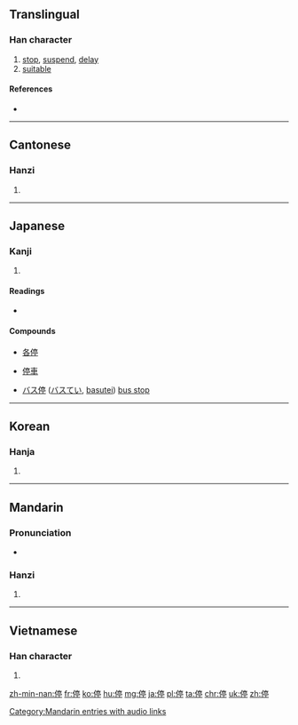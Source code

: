 {{also|仃|佇}}
==Translingual==

===Han character===
{{Han char|rn=9|rad=人|as=09|sn=11|four=2022<sub>1</sub>|canj=人卜口弓 (OYRN)|ids=⿰[[亻]][[亭]]}}

# [[stop]], [[suspend]], [[delay]]
# [[suitable]]

====References====
* {{Han ref|kx=0110.320|dkj=00864|dj=0236.160|hdz=10194.070|uh=505C|ud=20572|bh=B0B1|bd=45233}}

----

==Cantonese==

===Hanzi===
{{yue-hanzi|jyut=ting4|y=ting4}}

# {{defn|lang=yue|sort=人09}}

----

==Japanese==

===Kanji===
{{ja-kanji|grade=4|rs=人09}}

# {{defn|lang=ja|sort=人09}}

====Readings====
* {{ja-readings|on=[[てい]] (tei), [[ちょう]] (chō), [[じょう]] (jō)|kun=[[とどまる]] (todomaru)}}

====Compounds====
{{top4}}
* [[各停]]
{{mid4}}
* [[停車]]
{{mid4}}
* [[バス停]] ([[バスてい]], [[basutei]]) [[bus stop]]
{{mid4}}
{{bottom}}

----

==Korean==

===Hanja===
{{ko-hanja|hangeul=정|rv=jeong|mr=chŏng}}

# {{defn|lang=ko|sort=人09}}

----

==Mandarin==

===Pronunciation===
* {{audio|zh-tíng.ogg|audio|lang=cmn}}

===Hanzi===
{{cmn-hanzi|pin=[[tíng]] ([[ting2]])|wg=t'ing<sup>2</sup>}}

# {{defn|lang=cmn|sort=人09}}

[[Category:Mandarin entries with audio links]]

----

==Vietnamese==

===Han character===
{{vi-hantu|[[đình]], [[dành]], [[đành]], [[đừng]], [[dừng]], [[rành]]|rs=人09}}

# {{defn|lang=vi|sort=人09}}

[[zh-min-nan:停]]
[[fr:停]]
[[ko:停]]
[[hu:停]]
[[mg:停]]
[[ja:停]]
[[pl:停]]
[[ta:停]]
[[chr:停]]
[[uk:停]]
[[zh:停]]